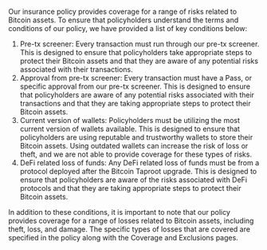 Our insurance policy provides coverage for a range of risks related to Bitcoin assets. To ensure that policyholders understand the terms and conditions of our policy, we have provided a list of key conditions below:

1. Pre-tx screener: Every transaction must run through our pre-tx screener. This is designed to ensure that policyholders take appropriate steps to protect their Bitcoin assets and that they are aware of any potential risks associated with their transactions.
2. Approval from pre-tx screener: Every transaction must have a Pass, or specific approval from our pre-tx screener. This is designed to ensure that policyholders are aware of any potential risks associated with their transactions and that they are taking appropriate steps to protect their Bitcoin assets.
3. Current version of wallets: Policyholders must be utilizing the most current version of wallets available. This is designed to ensure that policyholders are using reputable and trustworthy wallets to store their Bitcoin assets. Using outdated wallets can increase the risk of loss or theft, and we are not able to provide coverage for these types of risks.
4. DeFi related loss of funds: Any DeFi related loss of funds must be from a protocol deployed after the Bitcoin Taproot upgrade. This is designed to ensure that policyholders are aware of the risks associated with DeFi protocols and that they are taking appropriate steps to protect their Bitcoin assets.

In addition to these conditions, it is important to note that our policy provides coverage for a range of losses related to Bitcoin assets, including theft, loss, and damage. The specific types of losses that are covered are specified in the policy along with the Coverage and Exclusions pages.

